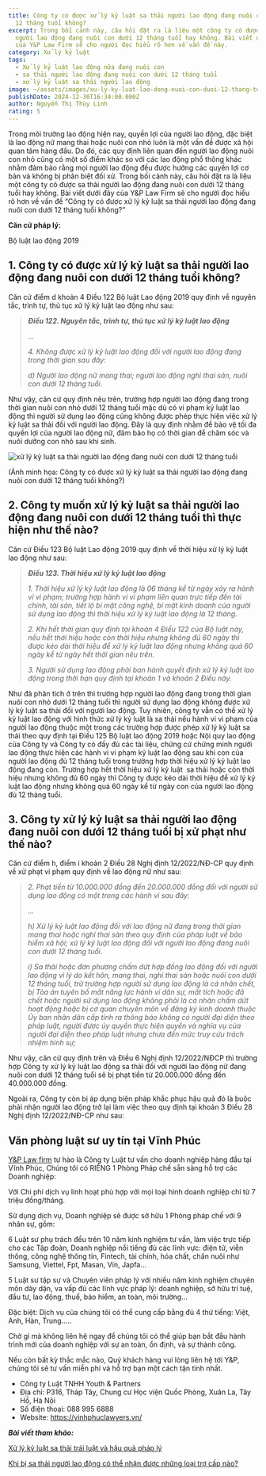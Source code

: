 ```yaml
---
title: Công ty có được xử lý kỷ luật sa thải người lao động đang nuôi con dưới
  12 tháng tuổi không?
excerpt: Trong bối cảnh này, câu hỏi đặt ra là liệu một công ty có được sa thải
  người lao động đang nuôi con dưới 12 tháng tuổi hay không. Bài viết dưới đây
  của Y&P Law Firm sẽ cho người đọc hiểu rõ hơn về vấn đề này.
category: Xử lý kỷ luật
tags:
  - Xử lý kỷ luật lao động nữa đang nuôi con
  - sa thải người lao động đang nuôi con dưới 12 tháng tuổi
  - xử lý kỷ luật sa thải người lao động
image: ~/assets/images/xu-ly-ky-luat-lao-dong-nuoi-con-duoi-12-thang-tuoi-theo-quy-dinh.jpg
publishDate: 2024-12-30T16:34:00.000Z
author: Nguyễn Thị Thùy Linh
rating: 5
---
```

Trong môi trường lao động hiện nay, quyền lợi của người lao động, đặc biệt là lao động nữ mang thai hoặc nuôi con nhỏ luôn là một vấn đề được xã hội quan tâm hàng đầu. Do đó, các quy định liên quan đến người lao động nuôi con nhỏ cũng có một số điểm khác so với các lao động phổ thông khác nhằm đảm bảo rằng mọi người lao động đều được hưởng các quyền lợi cơ bản và không bị phân biệt đối xử. Trong bối cảnh này, câu hỏi đặt ra là liệu một công ty có được sa thải người lao động đang nuôi con dưới 12 tháng tuổi hay không. Bài viết dưới đây của Y&P Law Firm sẽ cho người đọc hiểu rõ hơn về vấn đề “Công ty có được xử lý kỷ luật sa thải người lao động đang nuôi con dưới 12 tháng tuổi không?”

**Căn cứ pháp lý:**

Bộ luật lao động 2019

## 1. Công ty có được xử lý kỷ luật sa thải người lao động đang nuôi con dưới 12 tháng tuổi không?

Căn cứ điểm d khoản 4 Điều 122 Bộ luật Lao động 2019 quy định về nguyên tắc, trình tự, thủ tục xử lý kỷ luật lao động như sau:

> ***Điều 122. Nguyên tắc, trình tự, thủ tục xử lý kỷ luật lao động***
>
> *...*
>
> *4. Không được xử lý kỷ luật lao động đối với người lao động đang trong thời gian sau đây:*
>
> *d) Người lao động nữ mang thai; người lao động nghỉ thai sản, nuôi con dưới 12 tháng tuổi.*

Như vậy, căn cứ quy định nêu trên, trường hợp người lao động đang trong thời gian nuôi con nhỏ dưới 12 tháng tuổi mặc dù có vi phạm kỷ luật lao động thì người sử dụng lao động cũng không được phép thực hiện việc xử lý kỷ luật sa thải đối với người lao động. Đây là quy định nhằm để bảo vệ tối đa quyền lợi của người lao động nữ, đảm bảo họ có thời gian để chăm sóc và nuôi dưỡng con nhỏ sau khi sinh.

![xử lý kỷ luật sa thải người lao động đang nuôi con dưới 12 tháng tuổi](~/assets/images/xu-ly-ky-luat-sa-thai-lao-dong-nuoi-con-duoi-12-thang-tuoi.jpg "xử lý kỷ luật sa thải người lao động đang nuôi con dưới 12 tháng tuổi")

(Ảnh minh họa: Công ty có được xử lý kỷ luật sa thải người lao động đang nuôi con dưới 12 tháng tuổi không?)

## **2. Công ty muốn xử lý kỷ luật sa thải người lao động đang nuôi con dưới 12 tháng tuổi thì thực hiện như thế nào?**

Căn cứ Điều 123 Bộ luật Lao động 2019 quy định về thời hiệu xử lý kỷ luật lao động như sau:

> ***Điều 123. Thời hiệu xử lý kỷ luật lao động***
>
> *1. Thời hiệu xử lý kỷ luật lao động là 06 tháng kể từ ngày xảy ra hành vi vi phạm; trường hợp hành vi vi phạm liên quan trực tiếp đến tài chính, tài sản, tiết lộ bí mật công nghệ, bí mật kinh doanh của người sử dụng lao động thì thời hiệu xử lý kỷ luật lao động là 12 tháng.*
>
> *2. Khi hết thời gian quy định tại khoản 4 Điều 122 của Bộ luật này, nếu hết thời hiệu hoặc còn thời hiệu nhưng không đủ 60 ngày thì được kéo dài thời hiệu để xử lý kỷ luật lao động nhưng không quá 60 ngày kể từ ngày hết thời gian nêu trên.*
>
> *3. Người sử dụng lao động phải ban hành quyết định xử lý kỷ luật lao động trong thời hạn quy định tại khoản 1 và khoản 2 Điều này.*

Như đã phân tích ở trên thì trường hợp người lao động đang trong thời gian nuôi con nhỏ dưới 12 tháng tuổi thì người sử dụng lao động không được xử lý kỷ luật sa thải đối với người lao động. Tuy nhiên, công ty vẫn có thể xử lý kỷ luật lao động với hình thức xử lý kỷ luật là sa thải nếu hành vi vi phạm của người lao động thuộc một trong các trường hợp được phép xử lý kỷ luật sa thải theo quy định tại Điều 125 Bộ luật lao động 2019 hoặc Nội quy lao động của Công ty và Công ty có đầy đủ các tài liệu, chứng cứ chứng minh người lao động thực hiện các hành vi vi phạm kỷ luật lao động sau khi con của người lao động đủ 12 tháng tuổi trong trường hợp thời hiệu xử lý kỷ luật lao động đang còn. Trường hợp hết thời hiệu xử lý kỷ luật  sa thải hoặc còn thời hiệu nhưng không đủ 60 ngày thì Công ty được kéo dài thời hiệu để xử lý kỷ luật lao động nhưng không quá 60 ngày kể từ ngày con của người lao động đủ 12 tháng tuổi.

## 3. Công ty xử lý kỷ luật sa thải người lao động đang nuôi con dưới 12 tháng tuổi bị xử phạt như thế nào?

Căn cứ điểm h, điểm i khoản 2 Điều 28 Nghị định 12/2022/NĐ-CP quy định về xử phạt vi phạm quy định về lao động nữ như sau:

> *2. Phạt tiền từ 10.000.000 đồng đến 20.000.000 đồng đối với người sử dụng lao động có một trong các hành vi sau đây:*
>
> *…*
>
> *h) Xử lý kỷ luật lao động đối với lao động nữ đang trong thời gian mang thai hoặc nghỉ thai sản theo quy định của pháp luật về bảo hiểm xã hội; xử lý kỷ luật lao động đối với người lao động đang nuôi con dưới 12 tháng tuổi.*
>
> *i) Sa thải hoặc đơn phương chấm dứt hợp đồng lao động đối với người lao động vì lý do kết hôn, mang thai, nghỉ thai sản hoặc nuôi con dưới 12 tháng tuổi, trừ trường hợp người sử dụng lao động là cá nhân chết, bị Tòa án tuyên bố mất năng lực hành vi dân sự, mất tích hoặc đã chết hoặc người sử dụng lao động không phải là cá nhân chấm dứt hoạt động hoặc bị cơ quan chuyên môn về đăng ký kinh doanh thuộc Ủy ban nhân dân cấp tỉnh ra thông báo không có người đại diện theo pháp luật, người được ủy quyền thực hiện quyền và nghĩa vụ của người đại diện theo pháp luật nhưng chưa đến mức truy cứu trách nhiệm hình sự;*

Như vậy, căn cứ quy định trên và Điều 6 Nghị định 12/2022/NĐCP thì trường hợp Công ty xử lý kỷ luật lao động sa thải đối với người lao động nữ đang nuôi con dưới 12 tháng tuổi sẽ bị phạt tiền từ 20.000.000 đồng đến 40.000.000 đồng.

Ngoài ra, Công ty còn bị áp dụng biện pháp khắc phục hậu quả đó là buộc phải nhận người lao động trở lại làm việc theo quy định tại khoản 3 Điều 28 Nghị định 12/2022/NĐ-CP như sau:

## Văn phòng luật sư uy tín tại Vĩnh Phúc

[Y&P Law firm](https://yplawfirm.vn/) tự hào là Công ty Luật tư vấn cho doanh nghiệp hàng đầu tại Vĩnh Phúc, Chúng tôi có RIÊNG 1 Phòng Pháp chế sẵn sàng hỗ trợ các Doanh nghiệp:

Với Chi phí dịch vụ linh hoạt phù hợp với mọi loại hình doanh nghiệp chỉ từ 7 triệu đồng/tháng.

Sử dụng dịch vụ, Doanh nghiệp sẽ được sở hữu 1 Phòng pháp chế với 9 nhân sự, gồm:

6 Luật sư phụ trách đều trên 10 năm kinh nghiệm tư vấn, làm việc trực tiếp cho các Tập đoàn, Doanh nghiệp nổi tiếng đủ các lĩnh vực: điện tử, viễn thông, công nghệ thông tin, Fintech, tài chính, hóa chất, chăn nuôi như Samsung, Viettel, Fpt, Masan, Vin, Japfa...

5 Luật sư tập sự và Chuyên viên pháp lý với nhiều năm kinh nghiệm chuyên môn dày dặn, va vấp đủ các lĩnh vực pháp lý: doanh nghiệp, sở hữu trí tuệ, đầu tư, lao động, thuế, bảo hiểm, an toàn, môi trường...

Đặc biệt: Dịch vụ của chúng tôi có thể cung cấp bằng đủ 4 thứ tiếng: Việt, Anh, Hàn, Trung.....

Chờ gì mà không liên hệ ngay để chúng tôi có thể giúp bạn bắt đầu hành trình mới của doanh nghiệp với sự an toàn, ổn định, và sự thành công.

Nếu còn bất kỳ thắc mắc nào, Quý khách hàng vui lòng liên hệ tới Y&P, chúng tôi sẽ tư vấn miễn phí và hỗ trợ bạn một cách tận tình nhất.

* Công ty Luật TNHH Youth & Partners
* Địa chỉ: P316, Tháp Tây, Chung cư Học viện Quốc Phòng, Xuân La, Tây Hồ, Hà Nội
* Số điện thoại: 088 995 6888
* Website: https://vinhphuclawyers.vn/

***Bài viết tham khảo:***

[Xử lý kỷ luật sa thải trái luật và hậu quả pháp lý](https://yplawfirm.vn/lao-dong/xu-ly-ky-luat-sa-thai-trai-luat-va-hau-qua-phap-ly)

[Khi bị sa thải người lao động có thể nhận được những loại trợ cấp nào?](https://yplawfirm.vn/lao-dong/khi-bi-sa-thai-nguoi-lao-dong-co-the-nhan-duoc-nhung-loai-tro-cap-nao)
